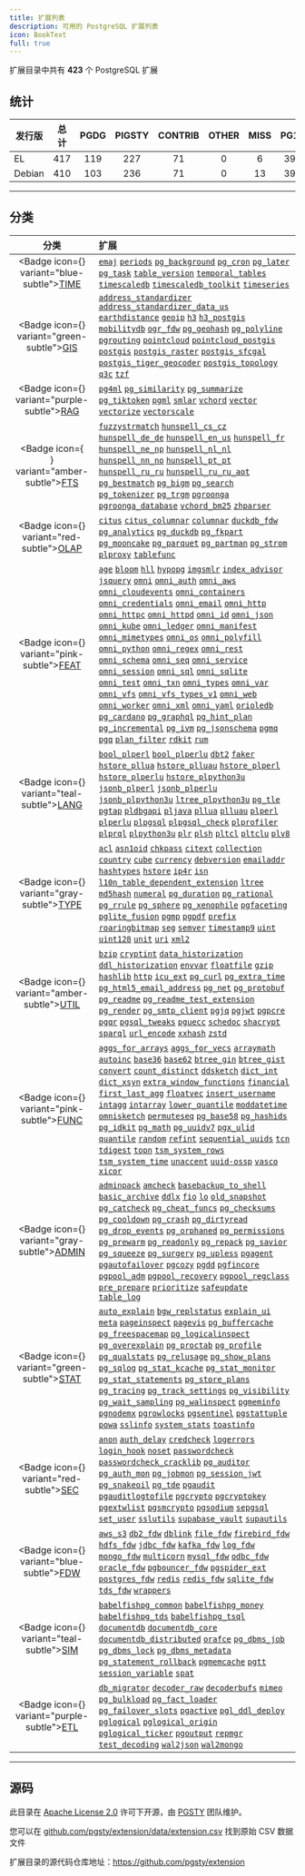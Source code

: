 ```yaml
---
title: 扩展列表
description: 可用的 PostgreSQL 扩展列表
icon: BookText
full: true
---
```



扩展目录中共有 **423** 个 PostgreSQL 扩展

## 统计

| 发行版 | 总计 | PGDG | PIGSTY | CONTRIB | OTHER | MISS | PG17 | PG16 | PG15 | PG14 | PG13 |
| -------------- |:----:|:----:|:----:|:----:|:----:|:----:|:----:|:----:|:----:|:----:|:----:|
| EL | 417 | 119 | 227 | 71 | 0 | 6 | 399 | 407 | 410 | 394 | 368 |
| Debian | 410 | 103 | 236 | 71 | 0 | 13 | 397 | 400 | 403 | 391 | 363 |

-------

## 分类

| 分类 | 扩展 |
|:--------:|:-----------|
| <Badge icon={<Clock />} variant="blue-subtle"><a href="/zh/cate/time" className="no-underline">TIME</a></Badge> | [`emaj`](/zh/e/emaj) [`periods`](/zh/e/periods) [`pg_background`](/zh/e/pg_background) [`pg_cron`](/zh/e/pg_cron) [`pg_later`](/zh/e/pg_later) [`pg_task`](/zh/e/pg_task) [`table_version`](/zh/e/table_version) [`temporal_tables`](/zh/e/temporal_tables) [`timescaledb`](/zh/e/timescaledb) [`timescaledb_toolkit`](/zh/e/timescaledb_toolkit) [`timeseries`](/zh/e/timeseries) |
| <Badge icon={<Globe />} variant="green-subtle"><a href="/zh/cate/gis" className="no-underline">GIS</a></Badge> | [`address_standardizer`](/zh/e/address_standardizer) [`address_standardizer_data_us`](/zh/e/address_standardizer_data_us) [`earthdistance`](/zh/e/earthdistance) [`geoip`](/zh/e/geoip) [`h3`](/zh/e/h3) [`h3_postgis`](/zh/e/h3_postgis) [`mobilitydb`](/zh/e/mobilitydb) [`ogr_fdw`](/zh/e/ogr_fdw) [`pg_geohash`](/zh/e/pg_geohash) [`pg_polyline`](/zh/e/pg_polyline) [`pgrouting`](/zh/e/pgrouting) [`pointcloud`](/zh/e/pointcloud) [`pointcloud_postgis`](/zh/e/pointcloud_postgis) [`postgis`](/zh/e/postgis) [`postgis_raster`](/zh/e/postgis_raster) [`postgis_sfcgal`](/zh/e/postgis_sfcgal) [`postgis_tiger_geocoder`](/zh/e/postgis_tiger_geocoder) [`postgis_topology`](/zh/e/postgis_topology) [`q3c`](/zh/e/q3c) [`tzf`](/zh/e/tzf) |
| <Badge icon={<Brain />} variant="purple-subtle"><a href="/zh/cate/rag" className="no-underline">RAG</a></Badge> | [`pg4ml`](/zh/e/pg4ml) [`pg_similarity`](/zh/e/pg_similarity) [`pg_summarize`](/zh/e/pg_summarize) [`pg_tiktoken`](/zh/e/pg_tiktoken) [`pgml`](/zh/e/pgml) [`smlar`](/zh/e/smlar) [`vchord`](/zh/e/vchord) [`vector`](/zh/e/vector) [`vectorize`](/zh/e/vectorize) [`vectorscale`](/zh/e/vectorscale) |
| <Badge icon={<Search />} variant="amber-subtle"><a href="/zh/cate/fts" className="no-underline">FTS</a></Badge> | [`fuzzystrmatch`](/zh/e/fuzzystrmatch) [`hunspell_cs_cz`](/zh/e/hunspell_cs_cz) [`hunspell_de_de`](/zh/e/hunspell_de_de) [`hunspell_en_us`](/zh/e/hunspell_en_us) [`hunspell_fr`](/zh/e/hunspell_fr) [`hunspell_ne_np`](/zh/e/hunspell_ne_np) [`hunspell_nl_nl`](/zh/e/hunspell_nl_nl) [`hunspell_nn_no`](/zh/e/hunspell_nn_no) [`hunspell_pt_pt`](/zh/e/hunspell_pt_pt) [`hunspell_ru_ru`](/zh/e/hunspell_ru_ru) [`hunspell_ru_ru_aot`](/zh/e/hunspell_ru_ru_aot) [`pg_bestmatch`](/zh/e/pg_bestmatch) [`pg_bigm`](/zh/e/pg_bigm) [`pg_search`](/zh/e/pg_search) [`pg_tokenizer`](/zh/e/pg_tokenizer) [`pg_trgm`](/zh/e/pg_trgm) [`pgroonga`](/zh/e/pgroonga) [`pgroonga_database`](/zh/e/pgroonga_database) [`vchord_bm25`](/zh/e/vchord_bm25) [`zhparser`](/zh/e/zhparser) |
| <Badge icon={<ChartNoAxesCombined />} variant="red-subtle"><a href="/zh/cate/olap" className="no-underline">OLAP</a></Badge> | [`citus`](/zh/e/citus) [`citus_columnar`](/zh/e/citus_columnar) [`columnar`](/zh/e/columnar) [`duckdb_fdw`](/zh/e/duckdb_fdw) [`pg_analytics`](/zh/e/pg_analytics) [`pg_duckdb`](/zh/e/pg_duckdb) [`pg_fkpart`](/zh/e/pg_fkpart) [`pg_mooncake`](/zh/e/pg_mooncake) [`pg_parquet`](/zh/e/pg_parquet) [`pg_partman`](/zh/e/pg_partman) [`pg_strom`](/zh/e/pg_strom) [`plproxy`](/zh/e/plproxy) [`tablefunc`](/zh/e/tablefunc) |
| <Badge icon={<Sparkles />} variant="pink-subtle"><a href="/zh/cate/feat" className="no-underline">FEAT</a></Badge> | [`age`](/zh/e/age) [`bloom`](/zh/e/bloom) [`hll`](/zh/e/hll) [`hypopg`](/zh/e/hypopg) [`imgsmlr`](/zh/e/imgsmlr) [`index_advisor`](/zh/e/index_advisor) [`jsquery`](/zh/e/jsquery) [`omni`](/zh/e/omni) [`omni_auth`](/zh/e/omni_auth) [`omni_aws`](/zh/e/omni_aws) [`omni_cloudevents`](/zh/e/omni_cloudevents) [`omni_containers`](/zh/e/omni_containers) [`omni_credentials`](/zh/e/omni_credentials) [`omni_email`](/zh/e/omni_email) [`omni_http`](/zh/e/omni_http) [`omni_httpc`](/zh/e/omni_httpc) [`omni_httpd`](/zh/e/omni_httpd) [`omni_id`](/zh/e/omni_id) [`omni_json`](/zh/e/omni_json) [`omni_kube`](/zh/e/omni_kube) [`omni_ledger`](/zh/e/omni_ledger) [`omni_manifest`](/zh/e/omni_manifest) [`omni_mimetypes`](/zh/e/omni_mimetypes) [`omni_os`](/zh/e/omni_os) [`omni_polyfill`](/zh/e/omni_polyfill) [`omni_python`](/zh/e/omni_python) [`omni_regex`](/zh/e/omni_regex) [`omni_rest`](/zh/e/omni_rest) [`omni_schema`](/zh/e/omni_schema) [`omni_seq`](/zh/e/omni_seq) [`omni_service`](/zh/e/omni_service) [`omni_session`](/zh/e/omni_session) [`omni_sql`](/zh/e/omni_sql) [`omni_sqlite`](/zh/e/omni_sqlite) [`omni_test`](/zh/e/omni_test) [`omni_txn`](/zh/e/omni_txn) [`omni_types`](/zh/e/omni_types) [`omni_var`](/zh/e/omni_var) [`omni_vfs`](/zh/e/omni_vfs) [`omni_vfs_types_v1`](/zh/e/omni_vfs_types_v1) [`omni_web`](/zh/e/omni_web) [`omni_worker`](/zh/e/omni_worker) [`omni_xml`](/zh/e/omni_xml) [`omni_yaml`](/zh/e/omni_yaml) [`orioledb`](/zh/e/orioledb) [`pg_cardano`](/zh/e/pg_cardano) [`pg_graphql`](/zh/e/pg_graphql) [`pg_hint_plan`](/zh/e/pg_hint_plan) [`pg_incremental`](/zh/e/pg_incremental) [`pg_ivm`](/zh/e/pg_ivm) [`pg_jsonschema`](/zh/e/pg_jsonschema) [`pgmq`](/zh/e/pgmq) [`pgq`](/zh/e/pgq) [`plan_filter`](/zh/e/plan_filter) [`rdkit`](/zh/e/rdkit) [`rum`](/zh/e/rum) |
| <Badge icon={<BookA />} variant="teal-subtle"><a href="/zh/cate/lang" className="no-underline">LANG</a></Badge> | [`bool_plperl`](/zh/e/bool_plperl) [`bool_plperlu`](/zh/e/bool_plperlu) [`dbt2`](/zh/e/dbt2) [`faker`](/zh/e/faker) [`hstore_pllua`](/zh/e/hstore_pllua) [`hstore_plluau`](/zh/e/hstore_plluau) [`hstore_plperl`](/zh/e/hstore_plperl) [`hstore_plperlu`](/zh/e/hstore_plperlu) [`hstore_plpython3u`](/zh/e/hstore_plpython3u) [`jsonb_plperl`](/zh/e/jsonb_plperl) [`jsonb_plperlu`](/zh/e/jsonb_plperlu) [`jsonb_plpython3u`](/zh/e/jsonb_plpython3u) [`ltree_plpython3u`](/zh/e/ltree_plpython3u) [`pg_tle`](/zh/e/pg_tle) [`pgtap`](/zh/e/pgtap) [`pldbgapi`](/zh/e/pldbgapi) [`pljava`](/zh/e/pljava) [`pllua`](/zh/e/pllua) [`plluau`](/zh/e/plluau) [`plperl`](/zh/e/plperl) [`plperlu`](/zh/e/plperlu) [`plpgsql`](/zh/e/plpgsql) [`plpgsql_check`](/zh/e/plpgsql_check) [`plprofiler`](/zh/e/plprofiler) [`plprql`](/zh/e/plprql) [`plpython3u`](/zh/e/plpython3u) [`plr`](/zh/e/plr) [`plsh`](/zh/e/plsh) [`pltcl`](/zh/e/pltcl) [`pltclu`](/zh/e/pltclu) [`plv8`](/zh/e/plv8) |
| <Badge icon={<Boxes />} variant="gray-subtle"><a href="/zh/cate/type" className="no-underline">TYPE</a></Badge> | [`acl`](/zh/e/acl) [`asn1oid`](/zh/e/asn1oid) [`chkpass`](/zh/e/chkpass) [`citext`](/zh/e/citext) [`collection`](/zh/e/collection) [`country`](/zh/e/country) [`cube`](/zh/e/cube) [`currency`](/zh/e/currency) [`debversion`](/zh/e/debversion) [`emailaddr`](/zh/e/emailaddr) [`hashtypes`](/zh/e/hashtypes) [`hstore`](/zh/e/hstore) [`ip4r`](/zh/e/ip4r) [`isn`](/zh/e/isn) [`l10n_table_dependent_extension`](/zh/e/l10n_table_dependent_extension) [`ltree`](/zh/e/ltree) [`md5hash`](/zh/e/md5hash) [`numeral`](/zh/e/numeral) [`pg_duration`](/zh/e/pg_duration) [`pg_rational`](/zh/e/pg_rational) [`pg_rrule`](/zh/e/pg_rrule) [`pg_sphere`](/zh/e/pg_sphere) [`pg_xenophile`](/zh/e/pg_xenophile) [`pgfaceting`](/zh/e/pgfaceting) [`pglite_fusion`](/zh/e/pglite_fusion) [`pgmp`](/zh/e/pgmp) [`pgpdf`](/zh/e/pgpdf) [`prefix`](/zh/e/prefix) [`roaringbitmap`](/zh/e/roaringbitmap) [`seg`](/zh/e/seg) [`semver`](/zh/e/semver) [`timestamp9`](/zh/e/timestamp9) [`uint`](/zh/e/uint) [`uint128`](/zh/e/uint128) [`unit`](/zh/e/unit) [`uri`](/zh/e/uri) [`xml2`](/zh/e/xml2) |
| <Badge icon={<Wrench />} variant="amber-subtle"><a href="/zh/cate/util" className="no-underline">UTIL</a></Badge> | [`bzip`](/zh/e/bzip) [`cryptint`](/zh/e/cryptint) [`data_historization`](/zh/e/data_historization) [`ddl_historization`](/zh/e/ddl_historization) [`envvar`](/zh/e/envvar) [`floatfile`](/zh/e/floatfile) [`gzip`](/zh/e/gzip) [`hashlib`](/zh/e/hashlib) [`http`](/zh/e/http) [`icu_ext`](/zh/e/icu_ext) [`pg_curl`](/zh/e/pg_curl) [`pg_extra_time`](/zh/e/pg_extra_time) [`pg_html5_email_address`](/zh/e/pg_html5_email_address) [`pg_net`](/zh/e/pg_net) [`pg_protobuf`](/zh/e/pg_protobuf) [`pg_readme`](/zh/e/pg_readme) [`pg_readme_test_extension`](/zh/e/pg_readme_test_extension) [`pg_render`](/zh/e/pg_render) [`pg_smtp_client`](/zh/e/pg_smtp_client) [`pgjq`](/zh/e/pgjq) [`pgjwt`](/zh/e/pgjwt) [`pgpcre`](/zh/e/pgpcre) [`pgqr`](/zh/e/pgqr) [`pgsql_tweaks`](/zh/e/pgsql_tweaks) [`pguecc`](/zh/e/pguecc) [`schedoc`](/zh/e/schedoc) [`shacrypt`](/zh/e/shacrypt) [`sparql`](/zh/e/sparql) [`url_encode`](/zh/e/url_encode) [`xxhash`](/zh/e/xxhash) [`zstd`](/zh/e/zstd) |
| <Badge icon={<Variable />} variant="pink-subtle"><a href="/zh/cate/func" className="no-underline">FUNC</a></Badge> | [`aggs_for_arrays`](/zh/e/aggs_for_arrays) [`aggs_for_vecs`](/zh/e/aggs_for_vecs) [`arraymath`](/zh/e/arraymath) [`autoinc`](/zh/e/autoinc) [`base36`](/zh/e/base36) [`base62`](/zh/e/base62) [`btree_gin`](/zh/e/btree_gin) [`btree_gist`](/zh/e/btree_gist) [`convert`](/zh/e/convert) [`count_distinct`](/zh/e/count_distinct) [`ddsketch`](/zh/e/ddsketch) [`dict_int`](/zh/e/dict_int) [`dict_xsyn`](/zh/e/dict_xsyn) [`extra_window_functions`](/zh/e/extra_window_functions) [`financial`](/zh/e/financial) [`first_last_agg`](/zh/e/first_last_agg) [`floatvec`](/zh/e/floatvec) [`insert_username`](/zh/e/insert_username) [`intagg`](/zh/e/intagg) [`intarray`](/zh/e/intarray) [`lower_quantile`](/zh/e/lower_quantile) [`moddatetime`](/zh/e/moddatetime) [`omnisketch`](/zh/e/omnisketch) [`permuteseq`](/zh/e/permuteseq) [`pg_base58`](/zh/e/pg_base58) [`pg_hashids`](/zh/e/pg_hashids) [`pg_idkit`](/zh/e/pg_idkit) [`pg_math`](/zh/e/pg_math) [`pg_uuidv7`](/zh/e/pg_uuidv7) [`pgx_ulid`](/zh/e/pgx_ulid) [`quantile`](/zh/e/quantile) [`random`](/zh/e/random) [`refint`](/zh/e/refint) [`sequential_uuids`](/zh/e/sequential_uuids) [`tcn`](/zh/e/tcn) [`tdigest`](/zh/e/tdigest) [`topn`](/zh/e/topn) [`tsm_system_rows`](/zh/e/tsm_system_rows) [`tsm_system_time`](/zh/e/tsm_system_time) [`unaccent`](/zh/e/unaccent) [`uuid-ossp`](/zh/e/uuid-ossp) [`vasco`](/zh/e/vasco) [`xicor`](/zh/e/xicor) |
| <Badge icon={<Landmark />} variant="gray-subtle"><a href="/zh/cate/admin" className="no-underline">ADMIN</a></Badge> | [`adminpack`](/zh/e/adminpack) [`amcheck`](/zh/e/amcheck) [`basebackup_to_shell`](/zh/e/basebackup_to_shell) [`basic_archive`](/zh/e/basic_archive) [`ddlx`](/zh/e/ddlx) [`fio`](/zh/e/fio) [`lo`](/zh/e/lo) [`old_snapshot`](/zh/e/old_snapshot) [`pg_catcheck`](/zh/e/pg_catcheck) [`pg_cheat_funcs`](/zh/e/pg_cheat_funcs) [`pg_checksums`](/zh/e/pg_checksums) [`pg_cooldown`](/zh/e/pg_cooldown) [`pg_crash`](/zh/e/pg_crash) [`pg_dirtyread`](/zh/e/pg_dirtyread) [`pg_drop_events`](/zh/e/pg_drop_events) [`pg_orphaned`](/zh/e/pg_orphaned) [`pg_permissions`](/zh/e/pg_permissions) [`pg_prewarm`](/zh/e/pg_prewarm) [`pg_readonly`](/zh/e/pg_readonly) [`pg_repack`](/zh/e/pg_repack) [`pg_savior`](/zh/e/pg_savior) [`pg_squeeze`](/zh/e/pg_squeeze) [`pg_surgery`](/zh/e/pg_surgery) [`pg_upless`](/zh/e/pg_upless) [`pgagent`](/zh/e/pgagent) [`pgautofailover`](/zh/e/pgautofailover) [`pgcozy`](/zh/e/pgcozy) [`pgdd`](/zh/e/pgdd) [`pgfincore`](/zh/e/pgfincore) [`pgpool_adm`](/zh/e/pgpool_adm) [`pgpool_recovery`](/zh/e/pgpool_recovery) [`pgpool_regclass`](/zh/e/pgpool_regclass) [`pre_prepare`](/zh/e/pre_prepare) [`prioritize`](/zh/e/prioritize) [`safeupdate`](/zh/e/safeupdate) [`table_log`](/zh/e/table_log) |
| <Badge icon={<Activity />} variant="green-subtle"><a href="/zh/cate/stat" className="no-underline">STAT</a></Badge> | [`auto_explain`](/zh/e/auto_explain) [`bgw_replstatus`](/zh/e/bgw_replstatus) [`explain_ui`](/zh/e/explain_ui) [`meta`](/zh/e/meta) [`pageinspect`](/zh/e/pageinspect) [`pagevis`](/zh/e/pagevis) [`pg_buffercache`](/zh/e/pg_buffercache) [`pg_freespacemap`](/zh/e/pg_freespacemap) [`pg_logicalinspect`](/zh/e/pg_logicalinspect) [`pg_overexplain`](/zh/e/pg_overexplain) [`pg_proctab`](/zh/e/pg_proctab) [`pg_profile`](/zh/e/pg_profile) [`pg_qualstats`](/zh/e/pg_qualstats) [`pg_relusage`](/zh/e/pg_relusage) [`pg_show_plans`](/zh/e/pg_show_plans) [`pg_sqlog`](/zh/e/pg_sqlog) [`pg_stat_kcache`](/zh/e/pg_stat_kcache) [`pg_stat_monitor`](/zh/e/pg_stat_monitor) [`pg_stat_statements`](/zh/e/pg_stat_statements) [`pg_store_plans`](/zh/e/pg_store_plans) [`pg_tracing`](/zh/e/pg_tracing) [`pg_track_settings`](/zh/e/pg_track_settings) [`pg_visibility`](/zh/e/pg_visibility) [`pg_wait_sampling`](/zh/e/pg_wait_sampling) [`pg_walinspect`](/zh/e/pg_walinspect) [`pgmeminfo`](/zh/e/pgmeminfo) [`pgnodemx`](/zh/e/pgnodemx) [`pgrowlocks`](/zh/e/pgrowlocks) [`pgsentinel`](/zh/e/pgsentinel) [`pgstattuple`](/zh/e/pgstattuple) [`powa`](/zh/e/powa) [`sslinfo`](/zh/e/sslinfo) [`system_stats`](/zh/e/system_stats) [`toastinfo`](/zh/e/toastinfo) |
| <Badge icon={<Shield />} variant="red-subtle"><a href="/zh/cate/sec" className="no-underline">SEC</a></Badge> | [`anon`](/zh/e/anon) [`auth_delay`](/zh/e/auth_delay) [`credcheck`](/zh/e/credcheck) [`logerrors`](/zh/e/logerrors) [`login_hook`](/zh/e/login_hook) [`noset`](/zh/e/noset) [`passwordcheck`](/zh/e/passwordcheck) [`passwordcheck_cracklib`](/zh/e/passwordcheck_cracklib) [`pg_auditor`](/zh/e/pg_auditor) [`pg_auth_mon`](/zh/e/pg_auth_mon) [`pg_jobmon`](/zh/e/pg_jobmon) [`pg_session_jwt`](/zh/e/pg_session_jwt) [`pg_snakeoil`](/zh/e/pg_snakeoil) [`pg_tde`](/zh/e/pg_tde) [`pgaudit`](/zh/e/pgaudit) [`pgauditlogtofile`](/zh/e/pgauditlogtofile) [`pgcrypto`](/zh/e/pgcrypto) [`pgcryptokey`](/zh/e/pgcryptokey) [`pgextwlist`](/zh/e/pgextwlist) [`pgsmcrypto`](/zh/e/pgsmcrypto) [`pgsodium`](/zh/e/pgsodium) [`sepgsql`](/zh/e/sepgsql) [`set_user`](/zh/e/set_user) [`sslutils`](/zh/e/sslutils) [`supabase_vault`](/zh/e/supabase_vault) [`supautils`](/zh/e/supautils) |
| <Badge icon={<FileInput />} variant="blue-subtle"><a href="/zh/cate/fdw" className="no-underline">FDW</a></Badge> | [`aws_s3`](/zh/e/aws_s3) [`db2_fdw`](/zh/e/db2_fdw) [`dblink`](/zh/e/dblink) [`file_fdw`](/zh/e/file_fdw) [`firebird_fdw`](/zh/e/firebird_fdw) [`hdfs_fdw`](/zh/e/hdfs_fdw) [`jdbc_fdw`](/zh/e/jdbc_fdw) [`kafka_fdw`](/zh/e/kafka_fdw) [`log_fdw`](/zh/e/log_fdw) [`mongo_fdw`](/zh/e/mongo_fdw) [`multicorn`](/zh/e/multicorn) [`mysql_fdw`](/zh/e/mysql_fdw) [`odbc_fdw`](/zh/e/odbc_fdw) [`oracle_fdw`](/zh/e/oracle_fdw) [`pgbouncer_fdw`](/zh/e/pgbouncer_fdw) [`pgspider_ext`](/zh/e/pgspider_ext) [`postgres_fdw`](/zh/e/postgres_fdw) [`redis`](/zh/e/redis) [`redis_fdw`](/zh/e/redis_fdw) [`sqlite_fdw`](/zh/e/sqlite_fdw) [`tds_fdw`](/zh/e/tds_fdw) [`wrappers`](/zh/e/wrappers) |
| <Badge icon={<Shell />} variant="teal-subtle"><a href="/zh/cate/sim" className="no-underline">SIM</a></Badge> | [`babelfishpg_common`](/zh/e/babelfishpg_common) [`babelfishpg_money`](/zh/e/babelfishpg_money) [`babelfishpg_tds`](/zh/e/babelfishpg_tds) [`babelfishpg_tsql`](/zh/e/babelfishpg_tsql) [`documentdb`](/zh/e/documentdb) [`documentdb_core`](/zh/e/documentdb_core) [`documentdb_distributed`](/zh/e/documentdb_distributed) [`orafce`](/zh/e/orafce) [`pg_dbms_job`](/zh/e/pg_dbms_job) [`pg_dbms_lock`](/zh/e/pg_dbms_lock) [`pg_dbms_metadata`](/zh/e/pg_dbms_metadata) [`pg_statement_rollback`](/zh/e/pg_statement_rollback) [`pgmemcache`](/zh/e/pgmemcache) [`pgtt`](/zh/e/pgtt) [`session_variable`](/zh/e/session_variable) [`spat`](/zh/e/spat) |
| <Badge icon={<Truck />} variant="purple-subtle"><a href="/zh/cate/etl" className="no-underline">ETL</a></Badge> | [`db_migrator`](/zh/e/db_migrator) [`decoder_raw`](/zh/e/decoder_raw) [`decoderbufs`](/zh/e/decoderbufs) [`mimeo`](/zh/e/mimeo) [`pg_bulkload`](/zh/e/pg_bulkload) [`pg_fact_loader`](/zh/e/pg_fact_loader) [`pg_failover_slots`](/zh/e/pg_failover_slots) [`pgactive`](/zh/e/pgactive) [`pgl_ddl_deploy`](/zh/e/pgl_ddl_deploy) [`pglogical`](/zh/e/pglogical) [`pglogical_origin`](/zh/e/pglogical_origin) [`pglogical_ticker`](/zh/e/pglogical_ticker) [`pgoutput`](/zh/e/pgoutput) [`repmgr`](/zh/e/repmgr) [`test_decoding`](/zh/e/test_decoding) [`wal2json`](/zh/e/wal2json) [`wal2mongo`](/zh/e/wal2mongo) |

------

## 源码

此目录在 [Apache License 2.0](https://github.com/pgsty/ext/blob/main/LICENSE) 许可下开源，由 [PGSTY](https://github.com/pgsty) 团队维护。

您可以在 [github.com/pgsty/extension/data/extension.csv](https://github.com/pgsty/ext/blob/main/data/extension.csv) 找到原始 CSV 数据文件

扩展目录的源代码仓库地址：https://github.com/pgsty/extension



